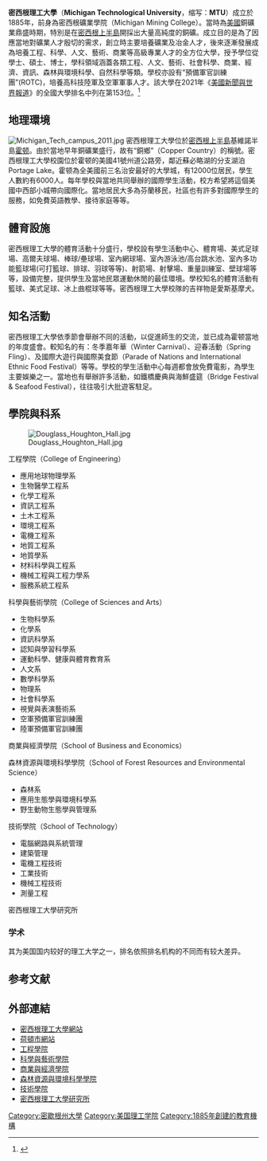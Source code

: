 {{Infobox university
|name           = Michigan Technological University
|image          = [[File:MTUSeal.svg|200px]]
|motto          = Create the Future
|established    = 1885年
|type           = [[公立大學|公立大學]]
|endowment      = US$9260萬（2016）
|president      = Glenn D. Mroz
|faculty = 473<ref name=employees>{{cite web| title = Fast Facts - Media Kit| url = http://www.mtu.edu/umc/services/pr-news/media-kit/fast-facts/| accessdate = April 29, 2016| archive-date = 2016-07-17| archive-url = https://web.archive.org/web/20160717212442/http://www.mtu.edu/umc/services/pr-news/media-kit/fast-facts/| dead-url = no}}</ref>
|staff = 1,099<ref name=employees/>
|students = 7,238<ref name=enrollment>{{cite web| title = Fast Facts| url = http://www.mtu.edu/admissions/future/facts/| accessdate = April 29, 2016| archive-date = 2016-08-31| archive-url = https://web.archive.org/web/20160831103128/http://www.mtu.edu/admissions/future/facts/| dead-url = no}}</ref>
|undergrad = 5,717<ref name=enrollment/>
|postgrad = 1,521<ref name=enrollment/>
|city           = [[霍顿_(密歇根州)|霍顿]]
|state          = [[密歇根州|密歇根州]]
|country        = 美國
|coor           = {{Coord|47.12|-88.55|display=inline,title|type:edu}}
|campus         = 郊區，{{convert|925|acre|km2}}
|athletics      = [[NCAA|NCAA]] Division I – [[Western_Collegiate_Hockey_Association|WCHA]] <small>（男子曲棍球）</small><br /> Division II – [[Great_Lakes_Intercollegiate_Athletic_Conference|GLIAC]] 
|sports         = 14支校隊
|colors         = 大學：金屬黃和銀色<ref>{{cite web |title = Nontraditional Students at Michigan Technological University |work =  |publisher = Michigan Technological University |date =  |url = http://www.edopp.mtu.edu/nontraditional/traditions.htm |accessdate = 2008-04-23 |archiveurl = https://web.archive.org/web/20080501081720/http://www.edopp.mtu.edu/nontraditional/traditions.htm |archivedate = 2008-05-01 |deadurl = yes }}</ref> {{color box|#D4AF37}} {{color box|silver}}<br />體育：金色和黑色 {{color box|#FFCE00}} {{color box|black}}
|nickname       = [[Michigan_Tech_Huskies|Huskies]]
|mascot         = Blizzard T. Husky
|website        = [http://www.mtu.edu/ mtu.edu]
|logo           = [[Image:Michigan_Tech_logo.svg|200px]]
}}
'''密西根理工大學'''（'''Michigan Technological University'''，缩写：'''MTU'''）成立於1885年，前身為密西根礦業學院（Michigan Mining College）。當時為[[美國|美國]]銅礦業鼎盛時期，特別是在[[密西根上半島|密西根上半島]]開採出大量高純度的銅礦。成立目的是為了因應當地對礦業人才殷切的需求，創立時主要培養礦業及冶金人才，後來逐漸發展成為培養工程、科學、人文、藝術、商業等高級專業人才的全方位大學，授予學位從學士、碩士、博士，學科領域涵蓋各類工程、人文、藝術、社會科學、商業、經濟、資訊、森林與環境科學、自然科學等類。學校亦設有“預備軍官訓練團”(ROTC)，培養高科技陸軍及空軍軍事人才。該大學在2021年《[[美國新聞與世界報道|美國新聞與世界報道]]》的全國大學排名中列在第153位。<ref name="USnews">{{cite web|title=Michigan Technological University|url=http://colleges.usnews.rankingsandreviews.com/best-colleges/michigan-tech-2292|publisher=[[美國新聞與世界報道|美國新聞與世界報道]]|accessdate=2015-03-30|archive-date=2015-03-25|archive-url=https://web.archive.org/web/20150325103855/http://colleges.usnews.rankingsandreviews.com/best-colleges/michigan-tech-2292|dead-url=no}}</ref>

== 地理環境 ==
[[Image:Michigan_Tech_campus_2011.jpg|thumb]]
密西根理工大學位於[[密西根上半島|密西根上半島]]基維諾半島[[霍顿_(密歇根州)|霍顿]]。由於當地早年銅礦業盛行，故有“銅鄉”（Copper Country）的稱號。密西根理工大學校園位於霍顿的美國41號州道公路旁，鄰近蘇必略湖的分支湖泊Portage Lake。霍顿為全美國前三名治安最好的大學城，有12000位居民，學生人數約有6000人。每年學校與當地共同舉辦的國際學生活動，校方希望將這個美國中西部小城帶向國際化。當地居民大多為芬蘭移民，社區也有許多對國際學生的服務，如免費英語教學、接待家庭等等。

== 體育設施 ==

密西根理工大學的體育活動十分盛行，學校設有學生活動中心、體育場、美式足球場、高爾夫球場、棒球/壘球場、室內網球場、室內游泳池/高台跳水池、室內多功能籃球場(可打籃球、排球、羽球等等)、射箭場、射擊場、重量訓練室、壁球場等等，設備完整，提供學生及當地民眾運動休閒的最佳環境。學校知名的體育活動有籃球、美式足球、冰上曲棍球等等。密西根理工大學校隊的吉祥物是愛斯基摩犬。

== 知名活動 ==

密西根理工大學依季節會舉辦不同的活動，以促進師生的交流，並已成為霍顿當地的年度盛會。較知名的有：冬季嘉年華（Winter Carnival）、迎春活動（Spring Fling）、及國際大遊行與國際美食節（Parade of Nations and International Ethnic Food Festival）等等。學校的學生活動中心每週都會放免費電影，為學生主要娛樂之一。當地也有舉辦許多活動，如鐵橋慶典與海鮮盛筵（Bridge Festival & Seafood Festival），往往吸引大批遊客駐足。

== 學院與科系 ==
[[File:Douglass_Houghton_Hall.jpg|thumb]]
;工程學院（College of Engineering）

* 應用地球物理學系
* 生物醫學工程系
* 化學工程系
* 資訊工程系
* 土木工程系
* 環境工程系
* 電機工程系
* 地質工程系
* 地質學系
* 材料科學與工程系
* 機械工程與工程力學系
* 服務系統工程系

;科學與藝術學院（College of Sciences and Arts）
* 生物科學系
* 化學系
* 資訊科學系
* 認知與學習科學系
* 運動科學、健康與體育教育系
* 人文系
* 數學科學系
* 物理系
* 社會科學系
* 視覺與表演藝術系
* 空軍預備軍官訓練團
* 陸軍預備軍官訓練團

;商業與經濟學院（School of Business and Economics）

;森林資源與環境科學學院（School of Forest Resources and Environmental Science）

* 森林系
* 應用生態學與環境科學系
* 野生動物生態學與管理系

;技術學院（School of Technology）

* 電腦網路與系統管理
* 建築管理
* 電機工程技術
* 工業技術
* 機械工程技術
* 測量工程
;密西根理工大學研究所
===学术===
{{Infobox US university ranking
| ARWU_W =
| ARWU_N =
| Forbes =492
| QS_W =
| TARU =
| THES_W =
| USNWR_NU = 116
| USNWR_LA =
| USNWR_REG=
| Wamo_NU =68<ref>{{cite web |title=2014 National Universities Rankings |date=n.d. |accessdate=May 25, 2015 |website=Washington Monthly |url=http://www.washingtonmonthly.com/college_guide/rankings-2014/national-universities-rank-all.php |deadurl=yes |archiveurl=https://web.archive.org/web/20140828025627/http://www.washingtonmonthly.com/college_guide/rankings-2014/national-universities-rank-all.php |archivedate=2014年8月28日 }}</ref>
| Wamo_LA =
}}
其为美国国内较好的理工大学之一，排名依照排名机构的不同而有较大差异。

==参考文献==
{{reflist}}
== 外部連結 ==
{{commons category|Michigan Technological University}}
* [http://www.mtu.edu 密西根理工大學網站]{{Wayback|url=http://www.mtu.edu/ |date=20141003023821 }}
* [http://www.citiofhoughton.com 荷頓市網站]{{dead link|date=2017年12月 |bot=InternetArchiveBot |fix-attempted=yes }}
* [http://www.doe.mtu.edu/ 工程學院]{{Wayback|url=http://www.doe.mtu.edu/ |date=20070223075744 }}
* [http://www.csa.mtu.edu/ 科學與藝術學院]{{Wayback|url=http://www.csa.mtu.edu/ |date=20080915154811 }}
* [https://web.archive.org/web/20080706164956/http://enron.bus.ad.mtu.edu/ 商業與經濟學院]
* [http://forest.mtu.edu/ 森林資源與環境科學學院]{{Wayback|url=http://forest.mtu.edu/ |date=20080922235929 }}
* [http://www.tech.mtu.edu/ 技術學院]{{Wayback|url=http://www.tech.mtu.edu/ |date=20080908010425 }}
* [http://www.gradschool.mtu.edu/ 密西根理工大學研究所]{{Wayback|url=http://www.gradschool.mtu.edu/ |date=20080808050855 }}

{{密歇根州的學院和大學}}
{{美國的理工學院}}
{{Authority control}}
{{DEFAULTSORT:Michigan Technological University}}

[[Category:密歇根州大學|Category:密歇根州大學]]
[[Category:美国理工学院|Category:美国理工学院]]
[[Category:1885年創建的教育機構|Category:1885年創建的教育機構]]